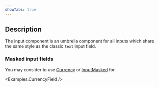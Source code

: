 ```yaml
---
showTabs: true
---
```



## Description

The input component is an umbrella component for all inputs which share the same style as the classic `text` input field.

### Masked input fields

You may consider to use [Currency](/uilib/extensions/forms/feature-fields/Currency/) or [InputMasked](/uilib/components/input-masked/) for

<Examples.CurrencyField />
